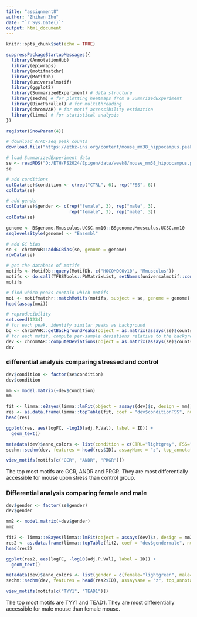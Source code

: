 ```yaml
---
title: "assignment8"
author: "Zhihan Zhu"
date: "`r Sys.Date()`"
output: html_document
---
```


```r
knitr::opts_chunk$set(echo = TRUE)
```

```r
suppressPackageStartupMessages({
  library(AnnotationHub)
  library(epiwraps)
  library(motifmatchr)
  library(MotifDb)
  library(universalmotif)
  library(ggplot2)
  library(SummarizedExperiment) # data structure
  library(sechm) # for plotting heatmaps from a SummrizedExperiment
  library(BiocParallel) # for multithreading
  library(chromVAR) # for motif accessibility estimation
  library(limma) # for statistical analysis
})

register(SnowParam(4))
```

```r
# download ATAC-seq peak counts
download.file("https://ethz-ins.org/content/mouse_mm38_hippocampus.peakCounts.SE.rds", "D:/ETH/FS2024/Epigen/data/week8/mouse_mm38_hippocampus.peakCounts.SE.rds")
```

```r
# load SummarizedExperiment data
se <- readRDS("D:/ETH/FS2024/Epigen/data/week8/mouse_mm38_hippocampus.peakCounts.SE.rds")
se
```

```r
# add conditions
colData(se)$condition <- c(rep("CTRL", 6), rep("FSS", 6))
colData(se)
```

```r
# add gender
colData(se)$gender <- c(rep("female", 3), rep("male", 3),
                        rep("female", 3), rep("male", 3))
colData(se)
```


```r
genome <- BSgenome.Mmusculus.UCSC.mm10::BSgenome.Mmusculus.UCSC.mm10
seqlevelsStyle(genome) <- "Ensembl"
```


```r
# add GC bias
se <- chromVAR::addGCBias(se, genome = genome)
rowData(se)
```

```r
# get the database of motifs
motifs <- MotifDb::query(MotifDb, c("HOCOMOCOv10", "Mmusculus"))
motifs <- do.call(TFBSTools::PWMatrixList, setNames(universalmotif::convert_motifs(motifs, class = "TFBSTools-PWMatrix"), mcols(motifs)$geneSymbol))
motifs
```

```r
# find which peaks contain which motifs
moi <- motifmatchr::matchMotifs(motifs, subject = se, genome = genome)
head(assay(moi))
```

```r
# reproducibility
set.seed(1234)
# for each peak, identify similar peaks as background
bg <- chromVAR::getBackgroundPeaks(object = as.matrix(assays(se)$counts), niterations = 1000, bias = rowData(se)$bias)
# for each motif, compute per-sample deviations relative to the background
dev <- chromVAR::computeDeviations(object = as.matrix(assays(se)$counts), annotations = as.matrix(assay(moi)), background_peaks = bg)
dev
```

### differential analysis comparing stressed and control

```r
dev$condition <- factor(se$condition)
dev$condition
```

```r
mm <- model.matrix(~dev$condition)
mm
```

```r
fit <- limma::eBayes(limma::lmFit(object = assays(dev)$z, design = mm))
res <- as.data.frame(limma::topTable(fit, coef = "dev$conditionFSS", number = Inf))
head(res)
```

```r
ggplot(res, aes(logFC, -log10(adj.P.Val), label = ID)) +
  geom_text()
```
```r
metadata(dev)$anno_colors <- list(condition = c(CTRL="lightgrey", FSS="darkred"))
sechm::sechm(dev, features = head(res$ID), assayName = "z", top_annotation = c("condition", "depth"))
```

```r
view_motifs(motifs[c("GCR", "ANDR", "PRGR")])
```

The top most motifs are GCR, ANDR and PRGR. They are most differentially accessible for mouse upon stress than control group.

### Differential analysis comparing female and male

```r
dev$gender <- factor(se$gender)
dev$gender
```

```r
mm2 <- model.matrix(~dev$gender)
mm2
```

```r
fit2 <- limma::eBayes(limma::lmFit(object = assays(dev)$z, design = mm2))
res2 <- as.data.frame(limma::topTable(fit2, coef = "dev$gendermale", number = Inf))
head(res2)
```

```r
ggplot(res2, aes(logFC, -log10(adj.P.Val), label = ID)) +
  geom_text()
```

```r
metadata(dev)$anno_colors <- list(gender = c(female="lightgreen", male="skyblue"))
sechm::sechm(dev, features = head(res2$ID), assayName = "z", top_annotation = c("gender", "depth"))
```

```r
view_motifs(motifs[c("TYY1", "TEAD1")])
```

The top most motifs are TYY1 and TEAD1. They are most differentially accessible for male mouse than female mouse.